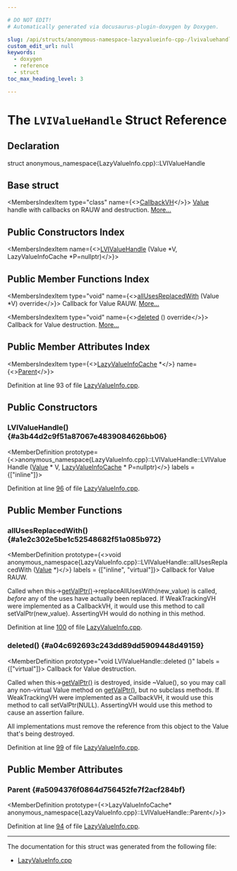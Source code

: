 ```yaml
---

# DO NOT EDIT!
# Automatically generated via docusaurus-plugin-doxygen by Doxygen.

slug: /api/structs/anonymous-namespace-lazyvalueinfo-cpp-/lvivaluehandle
custom_edit_url: null
keywords:
  - doxygen
  - reference
  - struct
toc_max_heading_level: 3

---
```





# The `LVIValueHandle` Struct Reference

<DoxygenPage pluginConfig={pluginConfig}>



## Declaration

<CodeBlock>struct anonymous_namespace{LazyValueInfo.cpp}::LVIValueHandle</CodeBlock>

## Base struct

<MembersIndex>

<MembersIndexItem
  type="class"
  name={<><a href="/docs/api/classes/llvm/callbackvh">CallbackVH</a></>}>
<a href="/docs/api/classes/llvm/value">Value</a> handle with callbacks on RAUW and destruction. <a href="/docs/api/classes/llvm/callbackvh/#details">More...</a>
</MembersIndexItem>

</MembersIndex>

## Public Constructors Index

<MembersIndex>

<MembersIndexItem
  name={<><a href="#a3b44d2c9f51a87067e4839084626bb06">LVIValueHandle</a> (Value &#42;V, LazyValueInfoCache &#42;P=nullptr)</>}>
</MembersIndexItem>

</MembersIndex>

## Public Member Functions Index

<MembersIndex>

<MembersIndexItem
  type="void"
  name={<><a href="#a1e2c302e5be1c52548682f51a085b972">allUsesReplacedWith</a> (Value &#42;V) override</>}>
Callback for Value RAUW. <a href="#a1e2c302e5be1c52548682f51a085b972">More...</a>
</MembersIndexItem>

<MembersIndexItem
  type="void"
  name={<><a href="#a04c692693c243dd89dd5909448d49159">deleted</a> () override</>}>
Callback for Value destruction. <a href="#a04c692693c243dd89dd5909448d49159">More...</a>
</MembersIndexItem>

</MembersIndex>

## Public Member Attributes Index

<MembersIndex>

<MembersIndexItem
  type={<><a href="/docs/api/classes/anonymous-namespace-lazyvalueinfo-cpp-/lazyvalueinfocache">LazyValueInfoCache</a> &#42;</>}
  name={<><a href="#a5094376f0864d756452fe7f2acf284bf">Parent</a></>}>
</MembersIndexItem>

</MembersIndex>


Definition at line 93 of file <a href="/docs/api/files/lib/lib/analysis/lazyvalueinfo-cpp">LazyValueInfo.cpp</a>.

<SectionDefinition>

## Public Constructors

### LVIValueHandle() {#a3b44d2c9f51a87067e4839084626bb06}

<MemberDefinition
  prototype={<>anonymous&#95;namespace&#123;LazyValueInfo.cpp&#125;::LVIValueHandle::LVIValueHandle (<a href="/docs/api/classes/llvm/value">Value</a> &#42; V, <a href="/docs/api/classes/anonymous-namespace-lazyvalueinfo-cpp-/lazyvalueinfocache">LazyValueInfoCache</a> &#42; P=nullptr)</>}
  labels = {["inline"]}>

Definition at line <a href="/docs/api/files/lib/lib/analysis/lazyvalueinfo-cpp/#l00096">96</a> of file <a href="/docs/api/files/lib/lib/analysis/lazyvalueinfo-cpp">LazyValueInfo.cpp</a>.
</MemberDefinition>

</SectionDefinition>

<SectionDefinition>

## Public Member Functions

### allUsesReplacedWith() {#a1e2c302e5be1c52548682f51a085b972}

<MemberDefinition
  prototype={<>void anonymous&#95;namespace&#123;LazyValueInfo.cpp&#125;::LVIValueHandle::allUsesReplacedWith (<a href="/docs/api/classes/llvm/value">Value</a> &#42;)</>}
  labels = {["inline", "virtual"]}>
Callback for Value RAUW.

Called when this-&gt;<a href="/docs/api/classes/llvm/valuehandlebase/#a7d6d2457c839e340266704440f3bb243">getValPtr()</a>-&gt;replaceAllUsesWith(new&#95;value) is called, <em>before</em> any of the uses have actually been replaced. If WeakTrackingVH were implemented as a CallbackVH, it would use this method to call setValPtr(new&#95;value). AssertingVH would do nothing in this method.

Definition at line <a href="/docs/api/files/lib/lib/analysis/lazyvalueinfo-cpp/#l00100">100</a> of file <a href="/docs/api/files/lib/lib/analysis/lazyvalueinfo-cpp">LazyValueInfo.cpp</a>.
</MemberDefinition>

### deleted() {#a04c692693c243dd89dd5909448d49159}

<MemberDefinition
  prototype="void LVIValueHandle::deleted ()"
  labels = {["virtual"]}>
Callback for Value destruction.

Called when this-&gt;<a href="/docs/api/classes/llvm/valuehandlebase/#a7d6d2457c839e340266704440f3bb243">getValPtr()</a> is destroyed, inside ~Value(), so you may call any non-virtual Value method on <a href="/docs/api/classes/llvm/valuehandlebase/#a7d6d2457c839e340266704440f3bb243">getValPtr()</a>, but no subclass methods. If WeakTrackingVH were implemented as a CallbackVH, it would use this method to call setValPtr(NULL). AssertingVH would use this method to cause an assertion failure.

All implementations must remove the reference from this object to the Value that&#39;s being destroyed.

Definition at line <a href="/docs/api/files/lib/lib/analysis/lazyvalueinfo-cpp/#l00099">99</a> of file <a href="/docs/api/files/lib/lib/analysis/lazyvalueinfo-cpp">LazyValueInfo.cpp</a>.
</MemberDefinition>

</SectionDefinition>

<SectionDefinition>

## Public Member Attributes

### Parent {#a5094376f0864d756452fe7f2acf284bf}

<MemberDefinition
  prototype={<>LazyValueInfoCache&#42; anonymous&#95;namespace&#123;LazyValueInfo.cpp&#125;::LVIValueHandle::Parent</>}>

Definition at line <a href="/docs/api/files/lib/lib/analysis/lazyvalueinfo-cpp/#l00094">94</a> of file <a href="/docs/api/files/lib/lib/analysis/lazyvalueinfo-cpp">LazyValueInfo.cpp</a>.
</MemberDefinition>

</SectionDefinition>

<hr/>

The documentation for this struct was generated from the following file:

<ul>
<li><a href="/docs/api/files/lib/lib/analysis/lazyvalueinfo-cpp">LazyValueInfo.cpp</a></li>
</ul>

</DoxygenPage>
